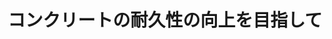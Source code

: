 ﻿---
title: "コンクリートの耐久性の向上を目指して"
category: "環境・社会理工学院"
vol: "12"
interviewee: "大即 信明 "
url: ""
tags: []
pdf: "12-2.pdf"
career: ""
preface: "日本国内ではコンクリート構造物の多くは戦後、特に東京オリンピックがあった高度成長期に建設されている。そして今日もそれらは私達の生活の基盤を支えてくれている。また世間では、コンクリート構造物は大変丈夫なもので、耐用年数が来るまでは絶対に壊れないと思われていた。だが、最近そのコンクリートの劣化がテレビ・雑誌等で取り上げられ、問題となっている。そこで、最近このように注目されているコンクリート建造物の劣化・耐久性と新素材の研究をされている土木工環境・社会理工学院科の大即（おおつき）を訪問し、劣化と耐久性の問題を中心にお話をうかがった。では、大即助教授をはじめ、鎌田助手と井上助手にもお話をうかがうことが出来た。"
---
